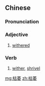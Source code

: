 ==Chinese==
{{zh-forms}}

===Pronunciation===
{{zh-pron
|m=kū萎
|c=fu1 wai2
|cat=a,v
}}

===Adjective===
{{zh-adj}}

# [[withered]]

===Verb===
{{zh-verb}}

# [[wither]], [[shrivel]]

[[mg:枯萎]]
[[zh:枯萎]]